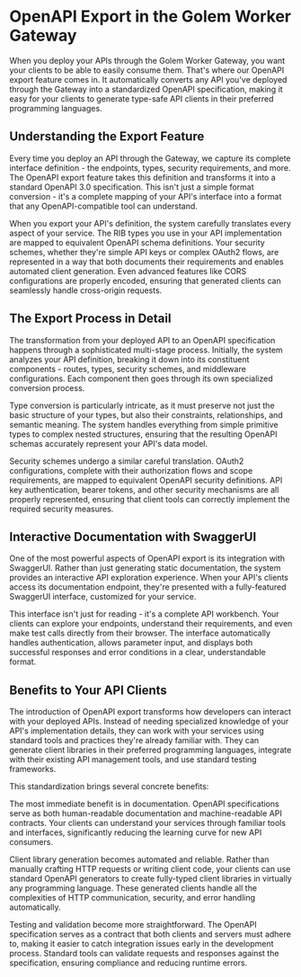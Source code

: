 # OpenAPI Export in the Golem Worker Gateway

When you deploy your APIs through the Golem Worker Gateway, you want your clients to be able to easily consume them. That's where our OpenAPI export feature comes in. It automatically converts any API you've deployed through the Gateway into a standardized OpenAPI specification, making it easy for your clients to generate type-safe API clients in their preferred programming languages.

## Understanding the Export Feature

Every time you deploy an API through the Gateway, we capture its complete interface definition - the endpoints, types, security requirements, and more. The OpenAPI export feature takes this definition and transforms it into a standard OpenAPI 3.0 specification. This isn't just a simple format conversion - it's a complete mapping of your API's interface into a format that any OpenAPI-compatible tool can understand.

When you export your API's definition, the system carefully translates every aspect of your service. The RIB types you use in your API implementation are mapped to equivalent OpenAPI schema definitions. Your security schemes, whether they're simple API keys or complex OAuth2 flows, are represented in a way that both documents their requirements and enables automated client generation. Even advanced features like CORS configurations are properly encoded, ensuring that generated clients can seamlessly handle cross-origin requests.

## The Export Process in Detail

The transformation from your deployed API to an OpenAPI specification happens through a sophisticated multi-stage process. Initially, the system analyzes your API definition, breaking it down into its constituent components - routes, types, security schemes, and middleware configurations. Each component then goes through its own specialized conversion process.

Type conversion is particularly intricate, as it must preserve not just the basic structure of your types, but also their constraints, relationships, and semantic meaning. The system handles everything from simple primitive types to complex nested structures, ensuring that the resulting OpenAPI schemas accurately represent your API's data model.

Security schemes undergo a similar careful translation. OAuth2 configurations, complete with their authorization flows and scope requirements, are mapped to equivalent OpenAPI security definitions. API key authentication, bearer tokens, and other security mechanisms are all properly represented, ensuring that client tools can correctly implement the required security measures.

## Interactive Documentation with SwaggerUI

One of the most powerful aspects of OpenAPI export is its integration with SwaggerUI. Rather than just generating static documentation, the system provides an interactive API exploration experience. When your API's clients access its documentation endpoint, they're presented with a fully-featured SwaggerUI interface, customized for your service.

This interface isn't just for reading - it's a complete API workbench. Your clients can explore your endpoints, understand their requirements, and even make test calls directly from their browser. The interface automatically handles authentication, allows parameter input, and displays both successful responses and error conditions in a clear, understandable format.

## Benefits to Your API Clients

The introduction of OpenAPI export transforms how developers can interact with your deployed APIs. Instead of needing specialized knowledge of your API's implementation details, they can work with your services using standard tools and practices they're already familiar with. They can generate client libraries in their preferred programming languages, integrate with their existing API management tools, and use standard testing frameworks.

This standardization brings several concrete benefits:

The most immediate benefit is in documentation. OpenAPI specifications serve as both human-readable documentation and machine-readable API contracts. Your clients can understand your services through familiar tools and interfaces, significantly reducing the learning curve for new API consumers.

Client library generation becomes automated and reliable. Rather than manually crafting HTTP requests or writing client code, your clients can use standard OpenAPI generators to create fully-typed client libraries in virtually any programming language. These generated clients handle all the complexities of HTTP communication, security, and error handling automatically.

Testing and validation become more straightforward. The OpenAPI specification serves as a contract that both clients and servers must adhere to, making it easier to catch integration issues early in the development process. Standard tools can validate requests and responses against the specification, ensuring compliance and reducing runtime errors.